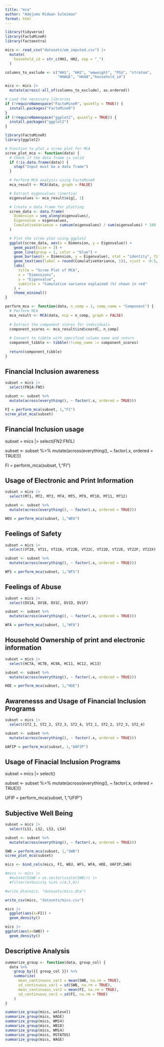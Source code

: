 ```yaml
---
title: "mca"
author: "Adejumo Ridwan Suleiman"
format: html
---
```


```r
library(tidyverse)
library(FactoMineR)
library(factoextra)
```

```r
mics <- read_csv("datasets/wm_imputed.csv") |> 
  mutate(
    household_id = str_c(HH1, HH2, sep = "_")
  )
```

```r
columns_to_exclude <- c("HH1", "HH2", "wmweight", "PSU", "stratum", 
                        "HHAGE", "HH48","household_id")

mics <- mics |> 
  mutate(across(-all_of(columns_to_exclude), as.ordered))
```

```r
# Load the necessary libraries
if (!requireNamespace("FactoMineR", quietly = TRUE)) {
  install.packages("FactoMineR")
}
if (!requireNamespace("ggplot2", quietly = TRUE)) {
  install.packages("ggplot2")
}

library(FactoMineR)
library(ggplot2)

# Function to plot a scree plot for MCA
scree_plot_mca <- function(data) {
  # Check if the data frame is valid
  if (!is.data.frame(data)) {
    stop("Input must be a data frame")
  }

  # Perform MCA analysis using FactoMineR
  mca_result <- MCA(data, graph = FALSE)

  # Extract eigenvalues (inertia)
  eigenvalues <- mca_result$eig[, 1]

  # Create a data frame for plotting
  scree_data <- data.frame(
    Dimension = seq_along(eigenvalues),
    Eigenvalue = eigenvalues,
    CumulativeVariance = cumsum(eigenvalues) / sum(eigenvalues) * 100
  )

  # Plot the scree plot using ggplot2
  ggplot(scree_data, aes(x = Dimension, y = Eigenvalue)) +
    geom_point(size = 3) +
    geom_line(group = 1, color = "blue") +
    geom_bar(aes(x = Dimension, y = Eigenvalue), stat = "identity", fill = "lightblue", alpha = 0.6) +
    geom_text(aes(label = round(CumulativeVariance, 1)), vjust = -0.5, color = "red", size = 3) +
    labs(
      title = "Scree Plot of MCA",
      x = "Dimensions",
      y = "Eigenvalue",
      subtitle = "Cumulative variance explained (%) shown in red"
    ) +
    theme_minimal()
}

```


```r

perform_mca <- function(data, n_comp = 1, comp_name = "Component") {
  # Perform MCA
  mca_result <- MCA(data, ncp = n_comp, graph = FALSE)
  
  # Extract the component scores for individuals
  component_scores <- mca_result$ind$coord[, n_comp]
  
  # Convert to tibble with specified column name and return
  component_tibble <- tibble(!!comp_name := component_scores)
  
  return(component_tibble)
}


```


## Financial Inclusion awareness

```r
subset = mics |> 
  select(FN1A:FN5)

subset <- subset %>%
  mutate(across(everything(), ~ factor(.x, ordered = TRUE)))

FI = perform_mca(subset, 1,"FI")
scree_plot_mca(subset)
```

## Financial Inclusion usage


subset = mics |> 
  select(FN2:FN1L)

subset <- subset %>%
  mutate(across(everything(), ~ factor(.x, ordered = TRUE)))


FI = perform_mca(subset, 1,"FI")

## Usage of Electronic and Print Information

```r
subset = mics |> 
  select(MT1, MT2, MT3, MT4, MT5, MT9, MT10, MT11, MT12)

subset <- subset %>%
  mutate(across(everything(), ~ factor(.x, ordered = TRUE)))

WEU = perform_mca(subset, 1,"WEU")
```

## Feelings of Safety
```r
subset = mics |> 
  select(VT20, VT21, VT22A, VT22B, VT22C, VT22D, VT22E, VT22F, VT22X)

subset <- subset %>%
  mutate(across(everything(), ~ factor(.x, ordered = TRUE)))

WFS = perform_mca(subset, 1,"WFS")
```

## Feelings of Abuse

```r
subset = mics |> 
  select(DV1A, DV1B, DV1C, DV1D, DV1F)

subset <- subset %>%
  mutate(across(everything(), ~ factor(.x, ordered = TRUE)))

WFA = perform_mca(subset, 1,"WFA")
```

## Household Ownership of print and electronic information 

```r
subset = mics |> 
  select(HC7A, HC7B, HC9A, HC11, HC12, HC13)

subset <- subset %>%
  mutate(across(everything(), ~ factor(.x, ordered = TRUE)))

HOE = perform_mca(subset, 1,"HOE")
```

## Awarenesss and Usage of Financial Inclusion Programs

```r
subset = mics |> 
  select(ST2_1, ST2_2, ST2_3, ST2_4, ST2_1, ST2_2, ST2_3, ST2_4)

subset <- subset %>%
  mutate(across(everything(), ~ factor(.x, ordered = TRUE)))

UAFIP = perform_mca(subset, 1,"UAFIP")
```

## Usage of Finacial Inclusion Programs

subset = mics |> 
  select()

subset <- subset %>%
  mutate(across(everything(), ~ factor(.x, ordered = TRUE)))

UFIP = perform_mca(subset, 1,"UFIP")


## Subjective Well Being

```r
subset = mics |> 
  select(LS1, LS2, LS3, LS4)

subset <- subset %>%
  mutate(across(everything(), ~ factor(.x, ordered = TRUE)))

SWB = perform_mca(subset, 1,"SWB")
scree_plot_mca(subset)
```


```r
mics <- bind_cols(mics, FI, WEU, WFS, WFA, HOE, UAFIP,SWB)
```


```r
#mics <- mics |> 
  #mutate(SSWB = as.vector(scale(SWB))) |> 
  #filter(ethnicity %in% c(4,5,6))
```


```r
#write_dta(mics, "datasets/mics.dta")
```


```r
write_csv(mics, "datasets/mics.csv")
```

```r
mics |> 
  ggplot(aes(x=FI)) +
  geom_density()
```
```r
mics |> 
ggplot(aes(x=SWB)) +
  geom_density()
```

## Descriptive Analysis

```r
summarize_group <- function(data, group_col) {
  data %>%
    group_by({{ group_col }}) %>%
    summarize(
      mean_continuous_var1 = mean(SWB, na.rm = TRUE),
      sd_continuous_var1 = sd(SWB, na.rm = TRUE),
      mean_continuous_var2 = mean(FI, na.rm = TRUE),
      sd_continuous_var2 = sd(FI, na.rm = TRUE)
    )
}

```

```r
summarize_group(mics, welevel)
summarize_group(mics, WAGE)
summarize_group(mics, WM14)
summarize_group(mics, WB18)
summarize_group(mics, WM14)
summarize_group(mics, MSTATUS)
summarize_group(mics, WAGE)


```

